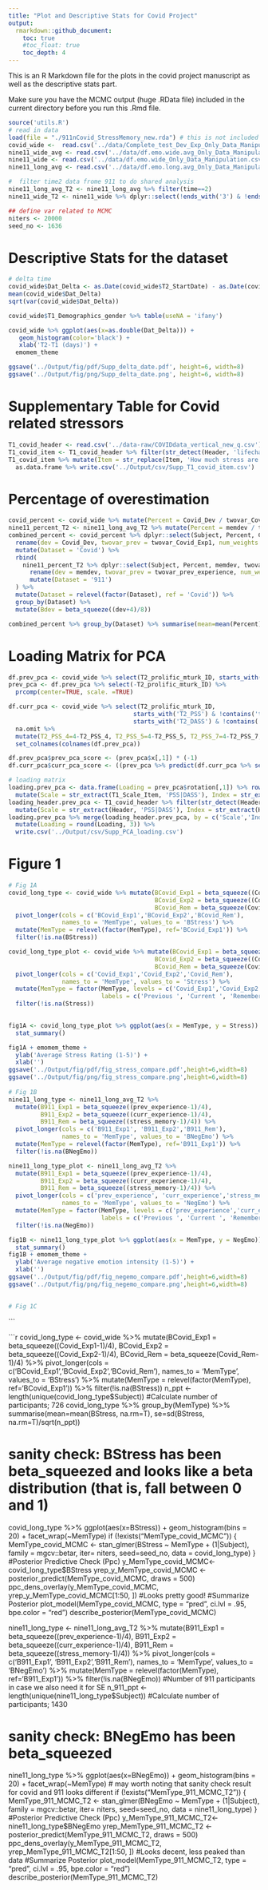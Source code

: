 ```yaml
---
title: "Plot and Descriptive Stats for Covid Project"
output: 
  rmarkdown::github_document:
    toc: true
    #toc_float: true
    toc_depth: 4
---
```


This is an R Markdown file for the plots in the covid project manuscript as well as the descriptive stats part.

Make sure you have the MCMC output (huge .RData file) included in the current directory before you run this .Rmd file.

```r
source('utils.R')
# read in data
load(file = "./911nCovid_StressMemory_new.rda") # this is not included in github repo
covid_wide <-  read.csv('../data/Complete_test_Dev_Exp_Only_Data_Manipulation.csv') #each row is one observation, T1 and T2 separated by prefix in the colnmae
nine11_wide_avg <- read.csv('../data/df.emo.wide.avg_Only_Data_Manipulation.csv') #each row is one observation at one time point, stress_memory is avg across emotions
nine11_wide <- read.csv('../data/df.emo.wide_Only_Data_Manipulation.csv') #each row is one observation at one time point, stress_memory is specific to one emotion
nine11_long_avg <- read.csv('../data/df.emo.long.avg_Only_Data_Manipulation.csv') #each row is one observation at one time point, stress_memory is avg across emotions

#  filter time2 data frome 911 to do shared analysis 
nine11_long_avg_T2 <- nine11_long_avg %>% filter(time==2)
nine11_wide_T2 <- nine11_wide %>% dplyr::select(!ends_with('3') & !ends_with('4'))

## define var related to MCMC
niters <- 20000
seed_no <- 1636
```

# Descriptive Stats for the dataset

```r
# delta time
covid_wide$Dat_Delta <- as.Date(covid_wide$T2_StartDate) - as.Date(covid_wide$T2_Dat)
mean(covid_wide$Dat_Delta)
sqrt(var(covid_wide$Dat_Delta))

covid_wide$T1_Demographics_gender %>% table(useNA = 'ifany')

covid_wide %>% ggplot(aes(x=as.double(Dat_Delta))) +
   geom_histogram(color='black') +
   xlab('T2-T1 (days)') +
  emomem_theme

ggsave('../Output/fig/pdf/Supp_delta_date.pdf', height=6, width=8)
ggsave('../Output/fig/png/Supp_delta_date.png', height=6, width=8)
```

# Supplementary Table for Covid related stressors
```r
T1_covid_header <- read.csv('../data-raw/COVIDdata_vertical_new_q.csv')
T1_covid_item <- T1_covid_header %>% filter(str_detect(Header, 'lifechanges'))
T1_covid_item %>% mutate(Item = str_replace(Item, 'How much stress are you experiencing right now as a result of...', '')) %>% select(Item) %>% rename(`How much stress are you experiencing right now as a result of...`=Item) %>% 
  as.data.frame %>% write.csv('../Output/csv/Supp_T1_covid_item.csv')
```

# Percentage of overestimation

```r
covid_percent <- covid_wide %>% mutate(Percent = Covid_Dev / twovar_Covid_Exp1) %>% filter(!is.na(Percent)) 
nine11_percent_T2 <- nine11_long_avg_T2 %>% mutate(Percent = memdev / twovar_prev_experience) %>% filter(!is.na(Percent))
combined_percent <- covid_percent %>% dplyr::select(Subject, Percent, Covid_Dev, twovar_Covid_Exp1, num_weights_2var) %>% 
  rename(dev = Covid_Dev, twovar_prev = twovar_Covid_Exp1, num_weights = num_weights_2var) %>% 
  mutate(Dataset = 'Covid') %>% 
  rbind(
    nine11_percent_T2 %>% dplyr::select(Subject, Percent, memdev, twovar_prev_experience, num_weights_updated) %>% 
      rename(dev = memdev, twovar_prev = twovar_prev_experience, num_weights = num_weights_updated) %>% 
      mutate(Dataset = '911')
  ) %>% 
  mutate(Dataset = relevel(factor(Dataset), ref = 'Covid')) %>% 
  group_by(Dataset) %>% 
  mutate(Bdev = beta_squeeze((dev+4)/8))

combined_percent %>% group_by(Dataset) %>% summarise(mean=mean(Percent), sd=sqrt(var(Percent)))

```


# Loading Matrix for PCA
```r

df.prev_pca <- covid_wide %>% select(T2_prolific_mturk_ID, starts_with('T1_PSS') & !contains('total'), starts_with('T1_DASS') & !contains('total')) %>% na.omit 
prev_pca <- df.prev_pca %>% select(-T2_prolific_mturk_ID) %>% 
  prcomp(center=TRUE, scale. =TRUE)

df.curr_pca <- covid_wide %>% select(T2_prolific_mturk_ID, 
                                   starts_with('T2_PSS') & !contains('total'), 
                                   starts_with('T2_DASS') & !contains('total')) %>% 
  na.omit %>% 
  mutate(T2_PSS_4=4-T2_PSS_4, T2_PSS_5=4-T2_PSS_5, T2_PSS_7=4-T2_PSS_7, T2_PSS_8=4-T2_PSS_8) %>% 
  set_colnames(colnames(df.prev_pca))

df.prev_pca$prev_pca_score <- (prev_pca$x[,1]) * (-1)
df.curr_pca$curr_pca_score <- ((prev_pca %>% predict(df.curr_pca %>% select(-T2_prolific_mturk_ID)))[,1]) * (-1)

# loading matrix
loading.prev_pca <- data.frame(Loading = prev_pca$rotation[,1]) %>% rownames_to_column(var='T1_Scale_Item') %>% 
  mutate(Scale = str_extract(T1_Scale_Item, 'PSS|DASS'), Index = str_extract(T1_Scale_Item, '(?<=_)[0-9]+'))
loading_header.prev_pca <- T1_covid_header %>% filter(str_detect(Header,'PSS_') | str_detect(Header, 'DASS21_')) %>% 
  mutate(Scale = str_extract(Header, 'PSS|DASS'), Index = str_extract(Header, '(?<=_)[0-9]+')) 
loading.prev_pca %>% merge(loading_header.prev_pca, by = c('Scale','Index')) %>% select(Scale, Item, Loading) %>% 
  mutate(Loading = round(Loading, 3)) %>% 
  write.csv('../Output/csv/Supp_PCA_loading.csv')

```

# Figure 1
```r

# Fig 1A
covid_long_type <- covid_wide %>% mutate(BCovid_Exp1 = beta_squeeze((Covid_Exp1-1)/4),
                                         BCovid_Exp2 = beta_squeeze((Covid_Exp2-1)/4),
                                         BCovid_Rem = beta_squeeze(Covid_Rem-1)/4) %>% 
  pivot_longer(cols = c('BCovid_Exp1','BCovid_Exp2','BCovid_Rem'),
               names_to = 'MemType', values_to = 'BStress') %>% 
  mutate(MemType = relevel(factor(MemType), ref='BCovid_Exp1')) %>% 
  filter(!is.na(BStress))

covid_long_type_plot <- covid_wide %>% mutate(BCovid_Exp1 = beta_squeeze((Covid_Exp1-1)/4),
                                         BCovid_Exp2 = beta_squeeze((Covid_Exp2-1)/4),
                                         BCovid_Rem = beta_squeeze(Covid_Rem-1)/4) %>% 
  pivot_longer(cols = c('Covid_Exp1','Covid_Exp2','Covid_Rem'),
               names_to = 'MemType', values_to = 'Stress') %>% 
  mutate(MemType = factor(MemType, levels = c('Covid_Exp1','Covid_Exp2','Covid_Rem'),
                          labels = c('Previous ', 'Current ', 'Remembered'))) %>% 
  filter(!is.na(Stress)) 
  

fig1A <- covid_long_type_plot %>% ggplot(aes(x = MemType, y = Stress)) + 
  stat_summary() 

fig1A + emomem_theme + 
  ylab('Average Stress Rating (1-5)') +
  xlab('') 
ggsave('../Output/fig/pdf/fig_stress_compare.pdf',height=6,width=8)
ggsave('../Output/fig/png/fig_stress_compare.png',height=6,width=8)
  
# Fig 1B
nine11_long_type <- nine11_long_avg_T2 %>% 
  mutate(B911_Exp1 = beta_squeeze((prev_experience-1)/4),
         B911_Exp2 = beta_squeeze((curr_experience-1)/4),
         B911_Rem = beta_squeeze((stress_memory-1)/4)) %>% 
  pivot_longer(cols = c('B911_Exp1', 'B911_Exp2','B911_Rem'),
               names_to = 'MemType', values_to = 'BNegEmo') %>% 
  mutate(MemType = relevel(factor(MemType), ref='B911_Exp1')) %>% 
  filter(!is.na(BNegEmo))

nine11_long_type_plot <- nine11_long_avg_T2 %>% 
  mutate(B911_Exp1 = beta_squeeze((prev_experience-1)/4),
         B911_Exp2 = beta_squeeze((curr_experience-1)/4),
         B911_Rem = beta_squeeze((stress_memory-1)/4)) %>% 
  pivot_longer(cols = c('prev_experience', 'curr_experience','stress_memory'),
               names_to = 'MemType', values_to = 'NegEmo') %>% 
  mutate(MemType = factor(MemType, levels = c('prev_experience','curr_experience','stress_memory'),
                          labels = c('Previous ', 'Current ', 'Remembered'))) %>% 
  filter(!is.na(NegEmo))

fig1B <- nine11_long_type_plot %>% ggplot(aes(x = MemType, y = NegEmo)) + 
  stat_summary()
fig1B + emomem_theme + 
  ylab('Average negative emotion intensity (1-5)') +
  xlab('') 
ggsave('../Output/fig/pdf/fig_negemo_compare.pdf',height=6,width=8)
ggsave('../Output/fig/png/fig_negemo_compare.png',height=6,width=8)
  

# Fig 1C
```





```

```r
covid_long_type <- covid_wide %>% mutate(BCovid_Exp1 = beta_squeeze((Covid_Exp1-1)/4),
                                         BCovid_Exp2 = beta_squeeze((Covid_Exp2-1)/4),
                                         BCovid_Rem = beta_squeeze(Covid_Rem-1)/4) %>% 
  pivot_longer(cols = c('BCovid_Exp1','BCovid_Exp2','BCovid_Rem'),
               names_to = 'MemType', values_to = 'BStress') %>% 
  mutate(MemType = relevel(factor(MemType), ref='BCovid_Exp1')) %>% 
  filter(!is.na(BStress))
n_ppt <- length(unique(covid_long_type$Subject)) #Calculate number of participants; 726
covid_long_type %>% group_by(MemType) %>% 
  summarise(mean=mean(BStress, na.rm=T), se=sd(BStress, na.rm=T)/sqrt(n_ppt))

#  sanity check: BStress has been beta_squeezed and looks like a beta distribution (that is, fall between 0 and 1)
covid_long_type %>% ggplot(aes(x=BStress)) + geom_histogram(bins = 20) + facet_wrap(~MemType)
if (!exists("MemType_covid_MCMC")) {
MemType_covid_MCMC <- stan_glmer(BStress ~ MemType + (1|Subject), 
                              family = mgcv::betar, iter= niters, seed=seed_no, data = covid_long_type)
}
#Posterior Predictive Check (Ppc)
y_MemType_covid_MCMC<- covid_long_type$BStress
yrep_y_MemType_covid_MCMC <- posterior_predict(MemType_covid_MCMC, draws = 500)
ppc_dens_overlay(y_MemType_covid_MCMC, yrep_y_MemType_covid_MCMC[1:50, ]) #Looks pretty good!
#Summarize Posterior
plot_model(MemType_covid_MCMC, type = "pred", ci.lvl = .95, bpe.color = "red")
describe_posterior(MemType_covid_MCMC)

nine11_long_type <- nine11_long_avg_T2 %>% 
  mutate(B911_Exp1 = beta_squeeze((prev_experience-1)/4),
         B911_Exp2 = beta_squeeze((curr_experience-1)/4),
         B911_Rem = beta_squeeze((stress_memory-1)/4)) %>% 
  pivot_longer(cols = c('B911_Exp1', 'B911_Exp2','B911_Rem'),
               names_to = 'MemType', values_to = 'BNegEmo') %>% 
  mutate(MemType = relevel(factor(MemType), ref='B911_Exp1')) %>% 
  filter(!is.na(BNegEmo))
 #Number of 911 participants in case we also need it for SE
n_911_ppt <- length(unique(nine11_long_type$Subject)) #Calculate number of participants; 1430

#   sanity check: BNegEmo has been beta_squeezed
nine11_long_type %>% ggplot(aes(x=BNegEmo)) + geom_histogram(bins = 20) + facet_wrap(~MemType) # may worth noting that sanity check result for covid and 911 looks different
if (!exists("MemType_911_MCMC_T2")) {
MemType_911_MCMC_T2 <- stan_glmer(BNegEmo ~ MemType + (1|Subject), 
                                family = mgcv::betar, iter= niters, seed=seed_no,
                                data = nine11_long_type)
}
#Posterior Predictive Check (Ppc)
y_MemType_911_MCMC_T2<- nine11_long_type$BNegEmo
yrep_MemType_911_MCMC_T2 <- posterior_predict(MemType_911_MCMC_T2, draws = 500)
ppc_dens_overlay(y_MemType_911_MCMC_T2, yrep_MemType_911_MCMC_T2[1:50, ]) #Looks decent, less peaked than data
#Summarize Posterior
plot_model(MemType_911_MCMC_T2, type = "pred", ci.lvl = .95, bpe.color = "red")
describe_posterior(MemType_911_MCMC_T2)

